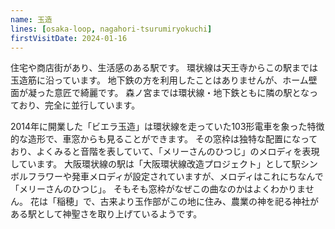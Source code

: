 ```yaml
---
name: 玉造
lines: [osaka-loop, nagahori-tsurumiryokuchi]
firstVisitDate: 2024-01-16
---
```



住宅や商店街があり、生活感のある駅です。
環状線は<AutoStationLink slug="tennnoji">天王寺</AutoStationLink>からこの駅までは玉造筋に沿っています。
地下鉄の方を利用したことはありませんが、ホーム壁面が凝った意匠で綺麗です。
森ノ宮までは環状線・地下鉄ともに隣の駅となっており、完全に並行しています。

2014年に開業した「ビエラ玉造」は環状線を走っていた103形電車を象った特徴的な造形で、車窓からも見ることができます。
その窓枠は独特な配置になっており、よくみると音階を表していて、「メリーさんのひつじ」のメロディを表現しています。
大阪環状線の駅は「大阪環状線改造プロジェクト」として駅シンボルフラワーや発車メロディが設定されていますが、メロディはこれにちなんで「メリーさんのひつじ」。
そもそも窓枠がなぜこの曲なのかはよくわかりません。
花は「稲穂」で、古来より玉作部がこの地に住み、農業の神を祀る神社がある駅として神聖さを取り上げているようです。
